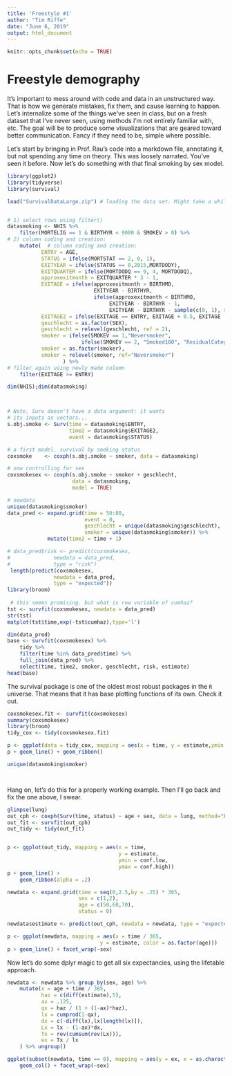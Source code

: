 ```yaml
---
title: 'Freestyle #1'
author: "Tim Riffe"
date: "June 6, 2019"
output: html_document
---
```


```r
knitr::opts_chunk$set(echo = TRUE)
```

# Freestyle demography

It's important to mess around with code and data in an unstructured way. That is how we generate mistakes, fix them, and cause learning to happen. Let's internalize some of the things we've seen in class, but on a fresh dataset that I've never seen, using methods I'm not entirely familiar with, etc. The goal will be to produce some visualizations that are geared toward better communication. Fancy if they need to be, simple where possible. 

Let's start by bringing in Prof. Rau's code into a markdown file, annotating it, but not spending any time on theory. This was loosely narrated. You've seen it before. Now let's do something with that final smoking by sex model.

```r
library(ggplot2)
library(tidyverse)
library(survival)
```


```r
load("SurvivalDataLarge.zip") # loading the data set. Might take a while...


# 1) select rows using filter()
datasmoking <- NHIS %>% 
	filter(MORTELIG == 1 & BIRTHYR < 9000 & SMOKEV > 0) %>%
# 2) column coding and creation:
	mutate(  # column coding and creation:
           ENTRY = AGE,
		   STATUS = ifelse(MORTSTAT == 2, 0, 1),
		   EXITYEAR = ifelse(STATUS == 0,2015,MORTDODY),
		   EXITQUARTER = ifelse(MORTDODQ == 9, 4, MORTDODQ),
		   approxexitmonth = EXITQUARTER * 3 - 1,
		   EXITAGE = ifelse(approxexitmonth > BIRTHMO,
				  			EXITYEAR - BIRTHYR,
				  			ifelse(approxexitmonth < BIRTHMO,
				  				 EXITYEAR - BIRTHYR - 1,
				  				 EXITYEAR - BIRTHYR - sample(c(0, 1), size = 1))),
		   EXITAGE2 = ifelse(EXITAGE == ENTRY, EXITAGE + 0.5, EXITAGE  ),
		   geschlecht = as.factor(SEX),
		   geschlecht = relevel(geschlecht, ref = 2),
		   smoker = ifelse(SMOKEV == 1,"Neversmoker",
		   				ifelse(SMOKEV == 2, "Smoked100", "ResidualCategory")),
		   smoker = as.factor(smoker),
		   smoker = relevel(smoker, ref="Neversmoker")
				  ) %>%
# filter again using newly made column
	filter(EXITAGE >= ENTRY)

dim(NHIS);dim(datasmoking)



# Note, Surv doesn't have a data argument: it wants
# its inputs as vectors...
s.obj.smoke <- Surv(time = datasmoking$ENTRY, 
					time2 = datasmoking$EXITAGE2, 
					event = datasmoking$STATUS)

# a first model, survival by smoking status
coxsmoke    <- coxph(s.obj.smoke ~ smoker, data = datasmoking)

# now controlling for sex
coxsmokesex <- coxph(s.obj.smoke ~ smoker + geschlecht, 
					 data = datasmoking,
					 model = TRUE)

# newdata
unique(datasmoking$smoker)
data_pred <- expand.grid(time = 50:80,
						 event = 0,
						 geschlecht = unique(datasmoking$geschlecht),
			             smoker = unique(datasmoking$smoker)) %>% 
	         mutate(time2 = time + 1) 

# data_pred$risk <- predict(coxsmokesex, 
# 			   newdata = data_pred,
# 			   type = "risk")
 length(predict(coxsmokesex, 
			   newdata = data_pred,
			   type = "expected"))
library(broom)
 
 # this seems promising. but what is row variable of cumhaz?
tst <- survfit(coxsmokesex, newdata = data_pred) 
str(tst)
matplot(tst$time,exp(-tst$cumhaz),type='l')

dim(data_pred)
base <- survfit(coxsmokesex) %>% 
	tidy %>%
	filter(time %in% data_pred$time) %>%
	full_join(data_pred) %>%
	select(time, time2, smoker, geschlecht, risk, estimate)
head(base)

```

The survival package is one of the oldest most robust packages in the `R` universe. That means that it has base plotting functions of its own. Check it out.
```r
coxsmokesex.fit <- survfit(coxsmokesex)
summary(coxsmokesex)
library(broom)
tidy_cox <- tidy(coxsmokesex.fit)

p <- ggplot(data = tidy_cox, mapping = aes(x = time, y = estimate,ymin = conf.low, ymax = conf.high))
p + geom_line() + geom_ribbon()

unique(datasmoking$smoker)




```

Hang on, let's do this for a properly working example. Then I'll go back and fix the one above, I swear.
```r
glimpse(lung)
out_cph <- coxph(Surv(time, status) ~ age + sex, data = lung, method="breslow", model=TRUE)
out_fit <- survfit(out_cph)
out_tidy <- tidy(out_fit)


p <- ggplot(out_tidy, mapping = aes(x = time, 
									y = estimate, 
									ymin = conf.low, 
									ymax = conf.high))
p + geom_line() + 
	geom_ribbon(alpha = .2)

newdata <- expand.grid(time = seq(0,2.5,by = .25) * 365,
					   sex = c(1,2),
					   age = c(50,60,70),
					   status = 0)

newdata$estimate <- predict(out_cph, newdata = newdata, type = "expected")

p <- ggplot(newdata, mapping = aes(x = time / 365,
							  y = estimate, color = as.factor(age)))
p + geom_line() + facet_wrap(~sex)
```

Now let's do some dplyr magic to get all six expectancies, using the lifetable approach.

```r
newdata <- newdata %>% group_by(sex, age) %>%
	mutate(x = age + time / 365,
		   haz = c(diff(estimate),5),
		   ax = .125,
		   qx = haz / (1 + (1-ax)*haz),
		   lx = cumprod(1-qx),
		   dx = c(-diff(lx),lx[length(lx)]),
		   Lx = lx - (1-ax)*dx,
		   Tx = rev(cumsum(rev(Lx))),
		   ex = Tx / lx
	) %>% ungroup()

ggplot(subset(newdata, time == 0), mapping = aes(y = ex, x = as.character(age))) +
	geom_col() + facet_wrap(~sex)


```